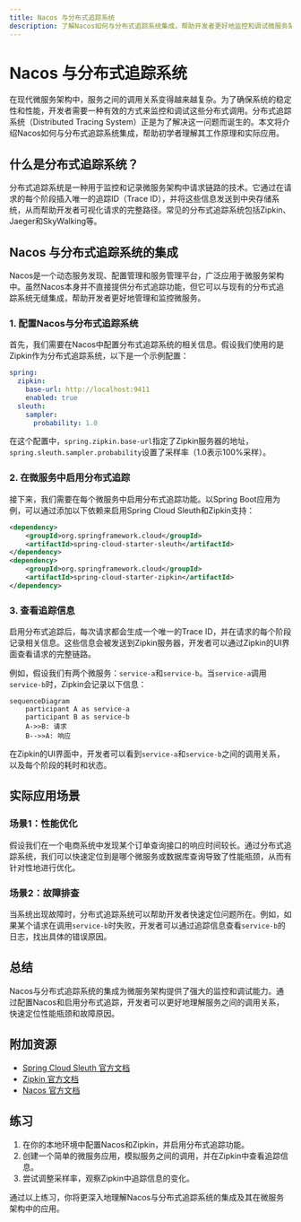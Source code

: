 ```yaml
---
title: Nacos 与分布式追踪系统
description: 了解Nacos如何与分布式追踪系统集成，帮助开发者更好地监控和调试微服务架构中的请求链路。
---
```


# Nacos 与分布式追踪系统

在现代微服务架构中，服务之间的调用关系变得越来越复杂。为了确保系统的稳定性和性能，开发者需要一种有效的方式来监控和调试这些分布式调用。分布式追踪系统（Distributed Tracing System）正是为了解决这一问题而诞生的。本文将介绍Nacos如何与分布式追踪系统集成，帮助初学者理解其工作原理和实际应用。

## 什么是分布式追踪系统？

分布式追踪系统是一种用于监控和记录微服务架构中请求链路的技术。它通过在请求的每个阶段插入唯一的追踪ID（Trace ID），并将这些信息发送到中央存储系统，从而帮助开发者可视化请求的完整路径。常见的分布式追踪系统包括Zipkin、Jaeger和SkyWalking等。

## Nacos 与分布式追踪系统的集成

Nacos是一个动态服务发现、配置管理和服务管理平台，广泛应用于微服务架构中。虽然Nacos本身并不直接提供分布式追踪功能，但它可以与现有的分布式追踪系统无缝集成，帮助开发者更好地管理和监控微服务。

### 1. 配置Nacos与分布式追踪系统

首先，我们需要在Nacos中配置分布式追踪系统的相关信息。假设我们使用的是Zipkin作为分布式追踪系统，以下是一个示例配置：

```yaml
spring:
  zipkin:
    base-url: http://localhost:9411
    enabled: true
  sleuth:
    sampler:
      probability: 1.0
```

在这个配置中，`spring.zipkin.base-url`指定了Zipkin服务器的地址，`spring.sleuth.sampler.probability`设置了采样率（1.0表示100%采样）。

### 2. 在微服务中启用分布式追踪

接下来，我们需要在每个微服务中启用分布式追踪功能。以Spring Boot应用为例，可以通过添加以下依赖来启用Spring Cloud Sleuth和Zipkin支持：

```xml
<dependency>
    <groupId>org.springframework.cloud</groupId>
    <artifactId>spring-cloud-starter-sleuth</artifactId>
</dependency>
<dependency>
    <groupId>org.springframework.cloud</groupId>
    <artifactId>spring-cloud-starter-zipkin</artifactId>
</dependency>
```

### 3. 查看追踪信息

启用分布式追踪后，每次请求都会生成一个唯一的Trace ID，并在请求的每个阶段记录相关信息。这些信息会被发送到Zipkin服务器，开发者可以通过Zipkin的UI界面查看请求的完整链路。

例如，假设我们有两个微服务：`service-a`和`service-b`。当`service-a`调用`service-b`时，Zipkin会记录以下信息：

```mermaid
sequenceDiagram
    participant A as service-a
    participant B as service-b
    A->>B: 请求
    B-->>A: 响应
```

在Zipkin的UI界面中，开发者可以看到`service-a`和`service-b`之间的调用关系，以及每个阶段的耗时和状态。

## 实际应用场景

### 场景1：性能优化

假设我们在一个电商系统中发现某个订单查询接口的响应时间较长。通过分布式追踪系统，我们可以快速定位到是哪个微服务或数据库查询导致了性能瓶颈，从而有针对性地进行优化。

### 场景2：故障排查

当系统出现故障时，分布式追踪系统可以帮助开发者快速定位问题所在。例如，如果某个请求在调用`service-b`时失败，开发者可以通过追踪信息查看`service-b`的日志，找出具体的错误原因。

## 总结

Nacos与分布式追踪系统的集成为微服务架构提供了强大的监控和调试能力。通过配置Nacos和启用分布式追踪，开发者可以更好地理解服务之间的调用关系，快速定位性能瓶颈和故障原因。

## 附加资源

- [Spring Cloud Sleuth 官方文档](https://spring.io/projects/spring-cloud-sleuth)
- [Zipkin 官方文档](https://zipkin.io/)
- [Nacos 官方文档](https://nacos.io/)

## 练习

1. 在你的本地环境中配置Nacos和Zipkin，并启用分布式追踪功能。
2. 创建一个简单的微服务应用，模拟服务之间的调用，并在Zipkin中查看追踪信息。
3. 尝试调整采样率，观察Zipkin中追踪信息的变化。

通过以上练习，你将更深入地理解Nacos与分布式追踪系统的集成及其在微服务架构中的应用。
